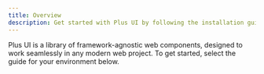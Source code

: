 ```yaml
---
title: Overview
description: Get started with Plus UI by following the installation guide for your framework or by using it directly with HTML and JavaScript.
---
```


Plus UI is a library of framework-agnostic web components, designed to work seamlessly in any modern web project. To get started, select the guide for your environment below.

<FrameworkCards />
